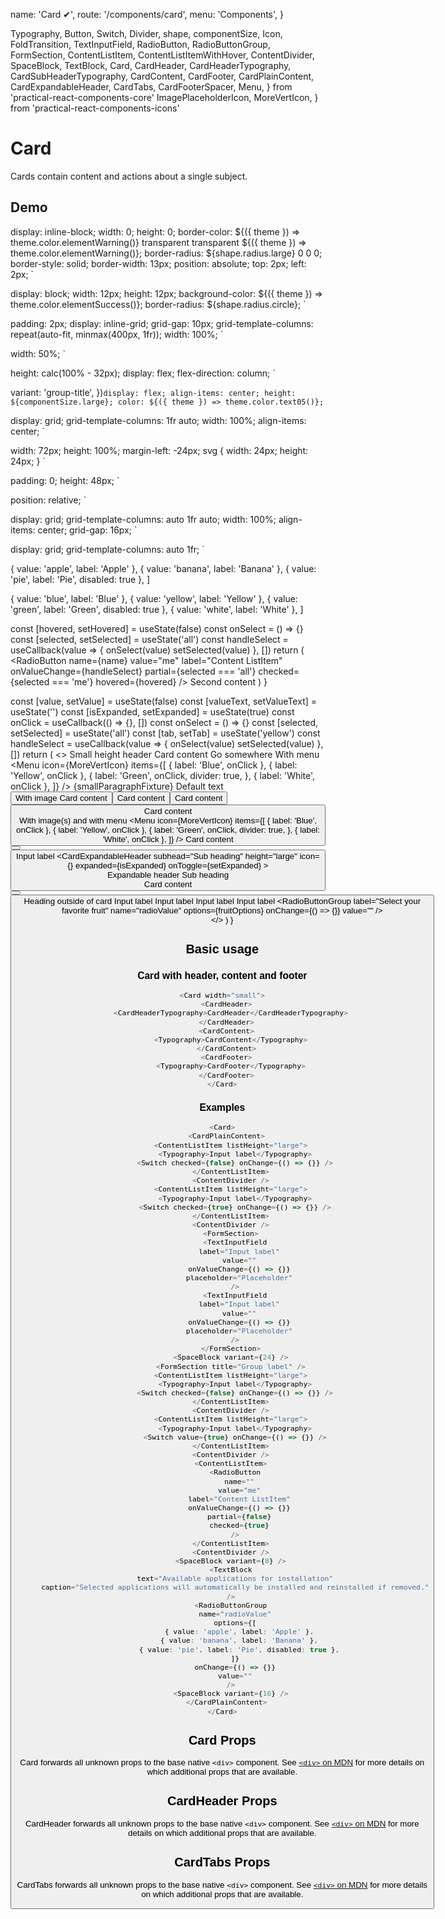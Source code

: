   name: 'Card ✔',
  route: '/components/card',
  menu: 'Components',
}

  Typography,
  Button,
  Switch,
  Divider,
  shape,
  componentSize,
  Icon,
  FoldTransition,
  TextInputField,
  RadioButton,
  RadioButtonGroup,
  FormSection,
  ContentListItem,
  ContentListItemWithHover,
  ContentDivider,
  SpaceBlock,
  TextBlock,
  Card,
  CardHeader,
  CardHeaderTypography,
  CardSubHeaderTypography,
  CardContent,
  CardFooter,
  CardPlainContent,
  CardExpandableHeader,
  CardTabs,
  CardFooterSpacer,
  Menu,
} from 'practical-react-components-core'
  ImagePlaceholderIcon,
  MoreVertIcon,
} from 'practical-react-components-icons'


# Card

Cards contain content and actions about a single subject.

## Demo

  display: inline-block;
  width: 0;
  height: 0;
  border-color: ${({ theme }) => theme.color.elementWarning()} transparent transparent
    ${({ theme }) => theme.color.elementWarning()};
  border-radius: ${shape.radius.large} 0 0 0;
  border-style: solid;
  border-width: 13px;
  position: absolute;
  top: 2px;
  left: 2px;
`

  display: block;
  width: 12px;
  height: 12px;
  background-color: ${({ theme }) => theme.color.elementSuccess()};
  border-radius: ${shape.radius.circle};
`

  padding: 2px;
  display: inline-grid;
  grid-gap: 10px;
  grid-template-columns: repeat(auto-fit, minmax(400px, 1fr));
  width: 100%;
`

  width: 50%;
`

  height: calc(100% - 32px);
  display: flex;
  flex-direction: column;
`

  variant: 'group-title',
})`
  display: flex;
  align-items: center;
  height: ${componentSize.large};
  color: ${({ theme }) => theme.color.text05()};
`

  display: grid;
  grid-template-columns: 1fr auto;
  width: 100%;
  align-items: center;
`

  width: 72px;
  height: 100%;
  margin-left: -24px;
  svg {
    width: 24px;
    height: 24px;
  }
`

  padding: 0;
  height: 48px;
`

  position: relative;
`

  display: grid;
  grid-template-columns: auto 1fr auto;
  width: 100%;
  align-items: center;
  grid-gap: 16px;
`

  display: grid;
  grid-template-columns: auto 1fr;
`

  { value: 'apple', label: 'Apple' },
  { value: 'banana', label: 'Banana' },
  { value: 'pie', label: 'Pie', disabled: true },
]

  { value: 'blue', label: 'Blue' },
  { value: 'yellow', label: 'Yellow' },
  { value: 'green', label: 'Green', disabled: true },
  { value: 'white', label: 'White' },
]

  const [hovered, setHovered] = useState(false)
  const onSelect = () => {}
  const [selected, setSelected] = useState('all')
  const handleSelect = useCallback(value => {
    onSelect(value)
    setSelected(value)
  }, [])
  return (
    <ContentListItemWithHover onHover={setHovered}>
      <RadioButton
        name={name}
        value="me"
        label="Content ListItem"
        onValueChange={handleSelect}
        partial={selected === 'all'}
        checked={selected === 'me'}
        hovered={hovered}
      />
      <Typography>Second content</Typography>
    </ContentListItemWithHover>
  )
}

  const [value, setValue] = useState(false)
  const [valueText, setValueText] = useState('')
  const [isExpanded, setExpanded] = useState(true)
  const onClick = useCallback(() => {}, [])
  const onSelect = () => {}
  const [selected, setSelected] = useState('all')
  const [tab, setTab] = useState('yellow')
  const handleSelect = useCallback(value => {
    onSelect(value)
    setSelected(value)
  }, [])
  return (
    <>
      <Wrapper>
        <Card>
          <CardHeader>
            <CardHeaderTypography>Small height header</CardHeaderTypography>
          </CardHeader>
          <CardContent>
            <Typography>Card content</Typography>
          </CardContent>
          <CardFooter>
            <Typography variant="button-text">Go somewhere</Typography>
          </CardFooter>
        </Card>
        <Card>
          <CardHeader>
            <HeaderWithMenuWrapper>
              <CardHeaderTypography>With menu</CardHeaderTypography>
              <Menu
                icon={MoreVertIcon}
                items={[
                  { label: 'Blue', onClick },
                  { label: 'Yellow', onClick },
                  {
                    label: 'Green',
                    onClick,
                    divider: true,
                  },
                  { label: 'White', onClick },
                ]}
              />
            </HeaderWithMenuWrapper>
          </CardHeader>
          <CardContent>
            <Typography variant="default-text">
              {smallParagraphFixture}
            </Typography>
            <Typography variant="default-text">Default text</Typography>
          </CardContent>
          <CardFooter>
            <Button onClick={onClick} label="Action 1" />
          </CardFooter>
        </Card>
        <Card>
          <CardHeader>
            <HeaderIcon icon={ImagePlaceholderIcon} />
            <CardHeaderTypography>With image</CardHeaderTypography>
          </CardHeader>
          <CardContent>
            <Typography>Card content</Typography>
          </CardContent>
          <CardFooter>
            <Button onClick={onClick} label="Action 1" />
          </CardFooter>
        </Card>
        <Card>
          <CardHeaderTabs>
            <CardTabs
              variant="inside"
              options={tabs}
              value={tab}
              onChange={setTab}
            />
          </CardHeaderTabs>
          <CardContent>
            <Typography>Card content</Typography>
          </CardContent>
          <CardFooter>
            <Button onClick={onClick} label="Action 1" />
          </CardFooter>
        </Card>
        <Card>
          <CardHeaderTabs>
            <CardTabs
              variant="inside"
              options={tabs}
              value={tab}
              onChange={setTab}
              hasBackground={true}
            />
          </CardHeaderTabs>
          <CardContent>
            <Typography>Card content</Typography>
          </CardContent>
          <CardFooter>
            <Button onClick={onClick} label="Action 1" />
          </CardFooter>
        </Card>
        <OutsideTabsContainer>
          <CardTabs
            variant="outside"
            options={tabs}
            value={tab}
            onChange={setTab}
          />
          <Card>
            <CardContent>
              <Typography>Card content</Typography>
            </CardContent>
            <CardFooter></CardFooter>
          </Card>
        </OutsideTabsContainer>
        <Card square={false}>
          <CardHeaderWithTriablge>
            <HeaderTriablgeWithMenuWrapper>
              <div>
                <Triangle />
                <Dot />
              </div>
              <CardHeaderTypography>
                With image(s) and with menu
              </CardHeaderTypography>
              <Menu
                icon={MoreVertIcon}
                items={[
                  { label: 'Blue', onClick },
                  { label: 'Yellow', onClick },
                  {
                    label: 'Green',
                    onClick,
                    divider: true,
                  },
                  { label: 'White', onClick },
                ]}
              />
            </HeaderTriablgeWithMenuWrapper>
          </CardHeaderWithTriablge>
          <CardContent>
            <Typography>Card content</Typography>
          </CardContent>
          <CardFooter>
            <Button onClick={onClick} label="Action 1" />
            <Button onClick={onClick} label="Action 2" variant="secondary" />
            <CardFooterSpacer />
            <Switch checked={value} onValueChange={setValue} />
            <Typography>Input label</Typography>
          </CardFooter>
        </Card>
        <Card>
          <CardExpandableHeader
            subhead="Sub heading"
            height="large"
            icon={<Icon icon={ImagePlaceholderIcon} size="large" />}
            expanded={isExpanded}
            onToggle={setExpanded}
          >
            <ExpandableHeaderWrapper>
              <HeaderIcon icon={ImagePlaceholderIcon} />
              <div>
                <CardHeaderTypography>Expandable header</CardHeaderTypography>
                <CardSubHeaderTypography>Sub heading</CardSubHeaderTypography>
              </div>
            </ExpandableHeaderWrapper>
          </CardExpandableHeader>
          <FoldTransition expanded={isExpanded}>
            <CardContent>
              <Typography>Card content</Typography>
            </CardContent>
            <CardFooter>
              <Button onClick={onClick} label="Action 1" />
              <Button onClick={onClick} label="Action 2" variant="secondary" />
            </CardFooter>
          </FoldTransition>
        </Card>
      </Wrapper>
      <HalfWrapper>
        <div>
          <OutsideHeader>Heading outside of card</OutsideHeader>
          <Card>
            <CardPlainContent>
              <ContentListItem listHeight="large">
                <Typography>Input label</Typography>
                <Switch checked={value} onValueChange={setValue} />
              </ContentListItem>
              <ContentDivider />
              <ContentListItem listHeight="large">
                <Typography>Input label</Typography>
                <Switch checked={value} onValueChange={setValue} />
              </ContentListItem>
              <ContentDivider />
              <FormSection>
                <TextInputField
                  label="Input label"
                  value={valueText}
                  onValueChange={setValueText}
                  placeholder="Placeholder"
                />
                <TextInputField
                  label="Input label"
                  value={valueText}
                  onValueChange={setValueText}
                  placeholder="Placeholder"
                />
              </FormSection>
              <SpaceBlock variant={32} />
              <FormSection title="Group label" />
              <ContentListItem listHeight="large">
                <Typography>Input label</Typography>
                <Switch checked={value} onValueChange={setValue} />
              </ContentListItem>
              <ContentDivider />
              <ContentListItem listHeight="large">
                <Typography>Input label</Typography>
                <Switch checked={value} onValueChange={setValue} />
              </ContentListItem>
              <ContentDivider />
              <RadioSelectableListItem />
              <ContentDivider />
              <SpaceBlock variant={8} />
              <TextBlock
                text="Available applications for installation"
                caption="Selected applications will automatically be installed and
              reinstalled if removed."
              />
              <RadioButtonGroup
                label="Select your favorite fruit"
                name="radioValue"
                options={fruitOptions}
                onChange={() => {}}
                value=""
              />
              <SpaceBlock variant={16} />
            </CardPlainContent>
          </Card>
        </div>
      </HalfWrapper>
    </>
  )
}


<DemoComponent />

## Basic usage

### Card with header, content and footer

```typescript type="live"
<Card width="small">
  <CardHeader>
    <CardHeaderTypography>CardHeader</CardHeaderTypography>
  </CardHeader>
  <CardContent>
    <Typography>CardContent</Typography>
  </CardContent>
  <CardFooter>
    <Typography>CardFooter</Typography>
  </CardFooter>
</Card>
```

### Examples

```typescript type="live"
<Card>
  <CardPlainContent>
    <ContentListItem listHeight="large">
      <Typography>Input label</Typography>
      <Switch checked={false} onChange={() => {}} />
    </ContentListItem>
    <ContentDivider />
    <ContentListItem listHeight="large">
      <Typography>Input label</Typography>
      <Switch checked={true} onChange={() => {}} />
    </ContentListItem>
    <ContentDivider />
    <FormSection>
      <TextInputField
        label="Input label"
        value=""
        onValueChange={() => {}}
        placeholder="Placeholder"
      />
      <TextInputField
        label="Input label"
        value=""
        onValueChange={() => {}}
        placeholder="Placeholder"
      />
    </FormSection>
    <SpaceBlock variant={24} />
    <FormSection title="Group label" />
    <ContentListItem listHeight="large">
      <Typography>Input label</Typography>
      <Switch checked={false} onChange={() => {}} />
    </ContentListItem>
    <ContentDivider />
    <ContentListItem listHeight="large">
      <Typography>Input label</Typography>
      <Switch value={true} onChange={() => {}} />
    </ContentListItem>
    <ContentDivider />
    <ContentListItem>
      <RadioButton
        name=""
        value="me"
        label="Content ListItem"
        onValueChange={() => {}}
        partial={false}
        checked={true}
      />
    </ContentListItem>
    <ContentDivider />
    <SpaceBlock variant={8} />
    <TextBlock
      text="Available applications for installation"
      caption="Selected applications will automatically be installed and reinstalled if removed."
    />
    <RadioButtonGroup
      name="radioValue"
      options={[
        { value: 'apple', label: 'Apple' },
        { value: 'banana', label: 'Banana' },
        { value: 'pie', label: 'Pie', disabled: true },
      ]}
      onChange={() => {}}
      value=""
    />
    <SpaceBlock variant={16} />
  </CardPlainContent>
</Card>
```

## Card Props

Card forwards all unknown props to the base native `<div>` component. See
[`<div>` on MDN](https://developer.mozilla.org/en-US/docs/Web/HTML/Element/div) for more
details on which additional props that are available.

<Props of="Card" />

## CardHeader Props

CardHeader forwards all unknown props to the base native `<div>` component. See
[`<div>` on MDN](https://developer.mozilla.org/en-US/docs/Web/HTML/Element/div) for more
details on which additional props that are available.

<Props of="CardHeader" />

## CardTabs Props

CardTabs forwards all unknown props to the base native `<div>` component. See
[`<div>` on MDN](https://developer.mozilla.org/en-US/docs/Web/HTML/Element/div) for more
details on which additional props that are available.

<Props of="CardTabs" />
